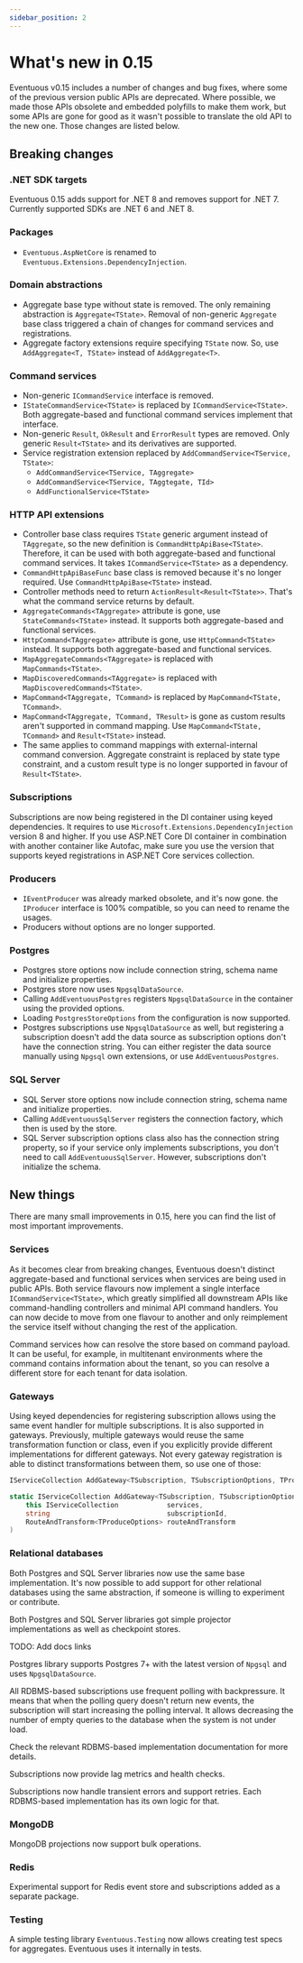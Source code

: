 ```yaml
---
sidebar_position: 2
---
```


# What's new in 0.15

Eventuous v0.15 includes a number of changes and bug fixes, where some of the previous version public APIs are deprecated. Where possible, we made those APIs obsolete and embedded polyfills to make them work, but some APIs are gone for good as it wasn't possible to translate the old API to the new one. Those changes are listed below.

## Breaking changes

### .NET SDK targets

Eventuous 0.15 adds support for .NET 8 and removes support for .NET 7. Currently supported SDKs are .NET 6 and .NET 8.

### Packages

* `Eventuous.AspNetCore` is renamed to `Eventuous.Extensions.DependencyInjection`.

### Domain abstractions

* Aggregate base type without state is removed. The only remaining abstraction is `Aggregate<TState>`. Removal of non-generic `Aggregate` base class triggered a chain of changes for command services and registrations.
* Aggregate factory extensions require specifying `TState` now. So, use `AddAggregate<T, TState>` instead of `AddAggregate<T>`.

### Command services

* Non-generic `ICommandService` interface is removed.
* `IStateCommandService<TState>` is replaced by `ICommandService<TState>`. Both aggregate-based and functional command services implement that interface.
* Non-generic `Result`, `OkResult` and `ErrorResult` types are removed. Only generic `Result<TState>` and its derivatives are supported.
* Service registration extension replaced by `AddCommandService<TService, TState>`:
    * `AddCommandService<TService, TAggregate>`
    * `AddCommandService<TService, TAggtegate, TId>`
    * `AddFunctionalService<TState>`

### HTTP API extensions

* Controller base class requires `TState` generic argument instead of `TAggregate`, so the new definition is `CommandHttpApiBase<TState>`. Therefore, it can be used with both aggregate-based and functional command services. It takes `ICommandService<TState>` as a dependency.
* `CommandHttpApiBaseFunc` base class is removed because it's no longer required. Use `CommandHttpApiBase<TState>` instead.
* Controller methods need to return `ActionResult<Result<TState>>`. That's what the command service returns by default.
* `AggregateCommands<TAggregate>` attribute is gone, use `StateCommands<TState>` instead. It supports both aggregate-based and functional services.
* `HttpCommand<TAggregate>` attribute is gone, use `HttpCommand<TState>` instead. It supports both aggregate-based and functional services.
* `MapAggregateCommands<TAggregate>` is replaced with `MapCommands<TState>`.
* `MapDiscoveredCommands<TAggregate>` is replaced with `MapDiscoveredCommands<TState>`.
* `MapCommand<TAggregate, TCommand>` is replaced by `MapCommand<TState, TCommand>`.
* `MapCommand<TAggregate, TCommand, TResult>` is gone as custom results aren't supported in command mapping. Use `MapCommand<TState, TCommand>` and `Result<TState>` instead.
* The same applies to command mappings with external-internal command conversion. Aggregate constraint is replaced by state type constraint, and a custom result type is no longer supported in favour of `Result<TState>`.

### Subscriptions

Subscriptions are now being registered in the DI container using keyed dependencies. It requires to use `Microsoft.Extensions.DependencyInjection` version 8 and higher. If you use ASP.NET Core DI container in combination with another container like Autofac, make sure you use the version that supports keyed registrations in ASP.NET Core services collection.

### Producers

* `IEventProducer` was already marked obsolete, and it's now gone. the `IProducer` interface is 100% compatible, so you can need to rename the usages.
* Producers without options are no longer supported.

### Postgres

* Postgres store options now include connection string, schema name and initialize properties.
* Postgres store now uses `NpgsqlDataSource`.
* Calling `AddEventuousPostgres` registers `NpgsqlDataSource` in the container using the provided options.
* Loading `PostgresStoreOptions` from the configuration is now supported.
* Postgres subscriptions use `NpgsqlDataSource` as well, but registering a subscription doesn't add the data source as subscription options don't have the connection string. You can either register the data source manually using `Npgsql` own extensions, or use `AddEventuousPostgres`.

### SQL Server

* SQL Server store options now include connection string, schema name and initialize properties.
* Calling `AddEventuousSqlServer` registers the connection factory, which then is used by the store.
* SQL Server subscription options class also has the connection string property, so if your service only implements subscriptions, you don't need to call `AddEventuousSqlServer`. However, subscriptions don't initialize the schema.

## New things

There are many small improvements in 0.15, here you can find the list of most important improvements.

### Services

As it becomes clear from breaking changes, Eventuous doesn't distinct aggregate-based and functional services when services are being used in public APIs. Both service flavours now implement a single interface `ICommandService<TState>`, which greatly simplified all downstream APIs like command-handling controllers and minimal API command handlers. You can now decide to move from one flavour to another and only reimplement the service itself without changing the rest of the application.

Command services how can resolve the store based on command payload. It can be useful, for example, in multitenant environments where the command contains information about the tenant, so you can resolve a different store for each tenant for data isolation.

### Gateways

Using keyed dependencies for registering subscription allows using the same event handler for multiple subscriptions. It is also supported in gateways. Previously, multiple gateways would reuse the same transformation function or class, even if you explicitly provide different implementations for different gateways. Not every gateway registration is able to distinct transformations between them, so use one of those:

```csharp
IServiceCollection AddGateway<TSubscription, TSubscriptionOptions, TProducer, TProduceOptions, TTransform>
```

```csharp
static IServiceCollection AddGateway<TSubscription, TSubscriptionOptions, TProducer, TProduceOptions>(
    this IServiceCollection            services,
    string                             subscriptionId,
    RouteAndTransform<TProduceOptions> routeAndTransform
)
```

### Relational databases

Both Postgres and SQL Server libraries now use the same base implementation. It's now possible to add support for other relational databases using the same abstraction, if someone is willing to experiment or contribute.

Both Postgres and SQL Server libraries got simple projector implementations as well as checkpoint stores.

TODO: Add docs links

Postgres library supports Postgres 7+ with the latest version of `Npgsql` and uses `NpgsqlDataSource`.

All RDBMS-based subscriptions use frequent polling with backpressure. It means that when the polling query doesn't return new events, the subscription will start increasing the polling interval. It allows decreasing the number of empty queries to the database when the system is not under load.

Check the relevant RDBMS-based implementation documentation for more details.

Subscriptions now provide lag metrics and health checks.

Subscriptions now handle transient errors and support retries. Each RDBMS-based implementation has its own logic for that.

### MongoDB

MongoDB projections now support bulk operations.

### Redis

Experimental support for Redis event store and subscriptions added as a separate package.

### Testing

A simple testing library `Eventuous.Testing` now allows creating test specs for aggregates. Eventuous uses it internally in tests.
